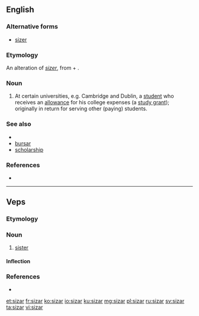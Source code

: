 ==English==

===Alternative forms===
* [[sizer]]

===Etymology===
An alteration of ''[[sizer]]'', from {{m|en|size||fixed portion}} + {{m|en|-er}}.

===Noun===
{{en-noun}}

# {{context|British|lang=en}} At certain universities, e.g. Cambridge and Dublin, a [[student]] who receives an [[allowance]] for his college expenses (a [[study grant]]); originally in return for serving other (paying) students.

===See also===
* {{pedia}}
* [[bursar]]
* [[scholarship]]

===References===
* {{R:Websters}}

----

==Veps==

===Etymology===
{{rfe|lang=vep}}

===Noun===
{{vep-noun|sizaren|sizart|sizarid}}

# [[sister]]

====Inflection====
{{vep-decl-stems|sizar|sizare|sizart||sizari}}

===References===
* {{R:vep:UVVV|сестра}}

{{catlangcode|vep|Family}}

[[et:sizar]]
[[fr:sizar]]
[[ko:sizar]]
[[io:sizar]]
[[ku:sizar]]
[[mg:sizar]]
[[pl:sizar]]
[[ru:sizar]]
[[sv:sizar]]
[[ta:sizar]]
[[vi:sizar]]